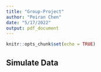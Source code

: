```yaml
---
title: "Group-Project"
author: "Peiran Chen"
date: "5/17/2022"
output: pdf_document
---
```


```r
knitr::opts_chunk$set(echo = TRUE)
```

## Simulate Data